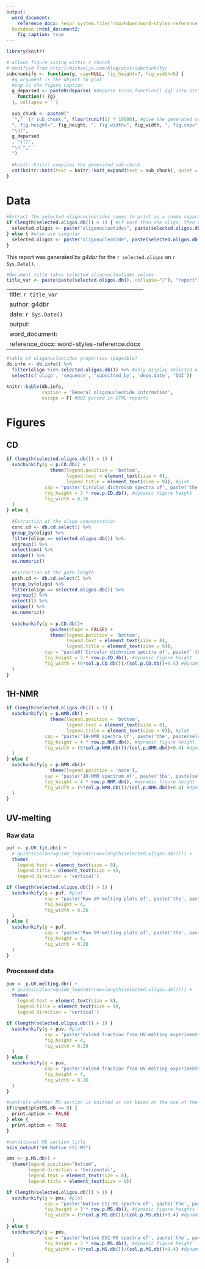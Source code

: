 ---
output:
  word_document:
    reference_docx: !expr system.file("rmarkdown/word-styles-reference.docx", package = "g4dbr")
  bookdown::html_document2:
    fig_caption: true
---

```{r library, include=FALSE}
library(knitr)
```

```{r subchunkify, include=FALSE}
# allows figure sizing within r chunck
# modified from http://michaeljw.com/blog/post/subchunkify/
subchunkify <- function(g, cap=NULL, fig_height=7, fig_width=5) {
  #g argument is the object to plot
  #cap is the figure caption
  g_deparsed <- paste0(deparse( #deparse turns function() {g} into string that Knitr can interpret
    function() {g}
  ), collapse = '')
  
  sub_chunk <- paste0("
  `","``{r sub_chunk_", floor(runif(1) * 10000), #give the generated sub-chunk a unique name
  ", fig.height=", fig_height, ", fig.width=", fig_width, ", fig.cap=", cap, ", echo=FALSE, message=FALSE, warning=FALSE, fig.align='center', dpi = 600}",
  "\n(", 
  g_deparsed
  , ")()",
  "\n`","``
  ")
  
  #knitr::knit() compiles the generated sub-chunk
  cat(knitr::knit(text = knitr::knit_expand(text = sub_chunk), quiet = TRUE))
}
```

# Data

```{r selected.oligos, include=FALSE}
#Extract the selected oligonucleotides names to print as a comma separated string
if (length(selected.oligos.db()) > 1) { #if more than one oligo, then use plural
  selected.oligos <- paste("oligonucleotides", paste(selected.oligos.db()[1:length(selected.oligos.db())-1], collapse=", "), "and", selected.oligos.db()[length(selected.oligos.db())])
} else { #else use singular 
  selected.oligos <- paste("oligonucleotide", paste(selected.oligos.db(), collapse=", "))
}
```

This report was generated by *g4dbr* for the `r selected.oligos` on `r Sys.Date()`.

```{r title, include=FALSE}
#Document title takes selected oligonucleotides values
title_var <- paste(paste(selected.oligos.db(), collapse="/"), "report")
```

---
title: `r title_var`
author: g4dbr
date: `r Sys.Date()`
output:
word_document:
reference_docx: word-styles-reference.docx
---


```{r oligo.table, echo=FALSE, message=FALSE, warning=FALSE, paged.print=TRUE}
#table of oligonucleotides properties (pageable)
db.info <- db.info() %>%
  filter(oligo %in% selected.oligos.db()) %>% #only display selected oligos data
  select(c('oligo', 'sequence', 'submitted_by', 'depo.date', 'DOI'))

knitr::kable(db.info,
             caption = 'General oligonucleotide information',
             escape = F) #DOI parsed in HTML reports
```


# Figures

## CD


```{r CDplot, echo=FALSE, message=FALSE, warning=FALSE, results='asis'}
if (length(selected.oligos.db()) > 1) {
  subchunkify(g = p.CD.db() +
                theme(legend.position = 'bottom',
                      legend.text = element_text(size = 8),
                      legend.title = element_text(size = 9)), #plot
              cap = "paste('Circular dichroism spectra of', paste('the', paste(selected.oligos.db()[1:length(selected.oligos.db())-1], collapse=', '), 'and', selected.oligos.db()[length(selected.oligos.db())]), 'oligonucleotides')", #figure caption
              fig_height = 3 * row.p.CD.db(), #dynamic figure height
              fig_width = 6.26
  ) 
} else {
  
  #Extraction of the oligo concentration
  conc.cd <- db.cd.select() %>%
  group_by(oligo) %>%
  filter(oligo == selected.oligos.db()) %>%
  ungroup() %>%
  select(con) %>%
  unique() %>%
  as.numeric()
  
  #Extraction of the path length
  path.cd <- db.cd.select() %>%
  group_by(oligo) %>%
  filter(oligo == selected.oligos.db()) %>%
  ungroup() %>%
  select(l) %>%
  unique() %>%
  as.numeric()
  
  subchunkify(g = p.CD.db()+
                guides(shape = FALSE) +
                theme(legend.position = 'bottom',
                      legend.text = element_text(size = 8),
                      legend.title = element_text(size = 9)), 
              cap = "paste0('Circular dichroism spectra of', paste(' the', paste(selected.oligos.db(), collapse=', ', 'oligonucleotide')), ' (', conc.cd, ' μM)', ', acquired at 25°C in ', path.cd, '-cm path length cuvettes')",
              fig_height = 3 * row.p.CD.db(), #dynamic figure height
              fig_width = (8*col.p.CD.db())/(col.p.CD.db()+0.5) #dynamic figure width
  )
}

```


## 1H-NMR


```{r NMRplot, echo=FALSE, message=FALSE, warning=FALSE, results='asis'}
if (length(selected.oligos.db()) > 1) {
  subchunkify(g = p.NMR.db() +
                theme(legend.position = 'bottom',
                      legend.text = element_text(size = 8),
                      legend.title = element_text(size = 9)), #plot
              cap = "paste('1H-NMR spectra of', paste('the', paste(selected.oligos.db()[1:length(selected.oligos.db())-1], collapse=', '), 'and', selected.oligos.db()[length(selected.oligos.db())]), 'oligonucleotides', , 'acquired at 25°C'))", #figure caption
              fig_height = 4 * row.p.NMR.db(), #dynamic figure height
              fig_width = (9*col.p.NMR.db())/(col.p.NMR.db()+0.4) #dynamic figure width
  ) 
} else {
  subchunkify(g = p.NMR.db()+
                theme(legend.position = 'none'), 
              cap = "paste('1H-NMR spectrum of', paste('the', paste(selected.oligos.db(), collapse=', ', 'oligonucleotide,')), 'acquired at 25°C')",
              fig_height = 4 * row.p.NMR.db(), #dynamic figure height
              fig_width = (9*col.p.NMR.db())/(col.p.NMR.db()+0.4) #dynamic figure width
  )
}

```


## UV-melting


### Raw data


```{r UVplot.fit, echo=FALSE, message=FALSE, warning=FALSE, results='asis'}
puf <- p.UV.fit.db() + 
  # guides(colour=guide_legend(nrow=length(selected.oligos.db()))) +
  theme(
    legend.text = element_text(size = 8),
    legend.title = element_text(size = 9),
    legend.direction = 'vertical')

if (length(selected.oligos.db()) > 1) {
  subchunkify(g = puf, #plot
              cap = "paste('Raw UV-melting plots of', paste('the', paste(selected.oligos.db()[1:length(selected.oligos.db())-1], collapse=', '), 'and', selected.oligos.db()[length(selected.oligos.db())]), 'oligonucleotides', 'acquired at 295 nm')", #figure caption
              fig_height = 4,
              fig_width = 6.26
  ) 
} else {
  subchunkify(g = puf, 
              cap = "paste('Raw UV-melting plots of', paste('the', paste(selected.oligos.db(), collapse=', ', 'oligonucleotide')), 'aquired at 295 nm')",
              fig_height = 4,
              fig_width = 6.26
  )
}

```


### Processed data


```{r UVplot.raw, echo=FALSE, message=FALSE, warning=FALSE, results='asis'}
puv <- p.UV.melting.db() + 
  # guides(colour=guide_legend(nrow=length(selected.oligos.db()))) +
  theme(
    legend.text = element_text(size = 8),
    legend.title = element_text(size = 9),
    legend.direction = 'vertical')

if (length(selected.oligos.db()) > 1) {
  subchunkify(g = puv, #plot
              cap = "paste('Folded fraction from UV-melting experiments at 295 nm of', paste('the', paste(selected.oligos.db()[1:length(selected.oligos.db())-1], collapse=', '), 'and', selected.oligos.db()[length(selected.oligos.db())]), 'oligonucleotides')", #figure caption
              fig_height = 4,
              fig_width = 6.26
  ) 
} else {
  subchunkify(g = puv, 
              cap = "paste('Folded fraction from UV-melting experiments at 295 nm of', paste('the', paste(selected.oligos.db(), collapse=', ', 'oligonucleotide')))",
              fig_height = 4,
              fig_width = 6.26
  )
}


```


```{r print.option, message=FALSE, warning=FALSE, include=FALSE}
#controls whether MS section is knitted or not based on the use of the plotMS button
if(input$plotMS.db == 0) {
  print.option <- FALSE
} else {
  print.option <- TRUE
}
```


```{r MS.header, echo=FALSE, eval= print.option}
#conditional MS section title
asis_output("## Native ESI-MS")
```


```{r MSplot, eval=print.option, echo=FALSE, message=FALSE, warning=FALSE, results='asis'}
pms <- p.MS.db() + 
  theme(legend.position="bottom",
        legend.direction = 'horizontal',
        legend.text = element_text(size = 8),
        legend.title = element_text(size = 9))

if (length(selected.oligos.db()) > 1) {
  subchunkify(g = pms, #plot
              cap = "paste('Native ESI-MS spectra of', paste('the', paste(selected.oligos.db()[1:length(selected.oligos.db())-1], collapse=', '), 'and', selected.oligos.db()[length(selected.oligos.db())]), 'oligonucleotides')", #figure caption
              fig_height = 3 * row.p.MS.db(), #dynamic figure heights
              fig_width = (9*col.p.MS.db())/(col.p.MS.db()+0.4) #dynamic figure width
  ) 
} else {
  subchunkify(g = pms, 
              cap = "paste('Native ESI-MS spectra of', paste('the', paste(selected.oligos.db(), collapse=', ', 'oligonucleotide')))",
              fig_height = 3 * row.p.MS.db(), #dynamic figure height
              fig_width = (9*col.p.MS.db())/(col.p.MS.db()+0.4) #dynamic figure width
  )
}

```


